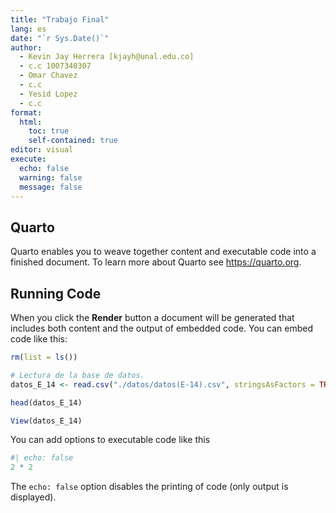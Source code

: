 ```yaml
---
title: "Trabajo Final"
lang: es
date: "`r Sys.Date()`"
author:
  - Kevin Jay Herrera [kjayh@unal.edu.co]
  - c.c 1007340307
  - Omar Chavez
  - c.c
  - Yesid Lopez
  - c.c
format: 
  html:
    toc: true
    self-contained: true
editor: visual
execute: 
  echo: false
  warning: false
  message: false
---
```


## Quarto

Quarto enables you to weave together content and executable code into a finished document. To learn more about Quarto see <https://quarto.org>.

## Running Code

When you click the **Render** button a document will be generated that includes both content and the output of embedded code. You can embed code like this:

```r

rm(list = ls())
```

```r
# Lectura de la base de datos.
datos_E_14 <- read.csv("./datos/datos(E-14).csv", stringsAsFactors = TRUE)

head(datos_E_14)
```

```r
View(datos_E_14)
```

You can add options to executable code like this

```r
#| echo: false
2 * 2
```

The `echo: false` option disables the printing of code (only output is displayed).
